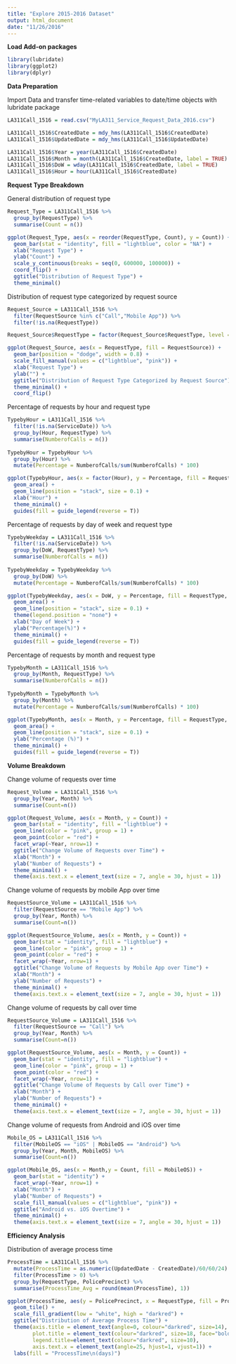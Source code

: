 ```yaml
---
title: "Explore 2015-2016 Dataset"
output: html_document
date: "11/26/2016"
---
```


**Load Add-on packages**
```r
library(lubridate)
library(ggplot2)
library(dplyr)
```

**Data Preparation**

Import Data and transfer time-related variables to date/time objects with lubridate package
```r
LA311Call_1516 = read.csv("MyLA311_Service_Request_Data_2016.csv")

LA311Call_1516$CreatedDate = mdy_hms(LA311Call_1516$CreatedDate)
LA311Call_1516$UpdatedDate = mdy_hms(LA311Call_1516$UpdatedDate)

LA311Call_1516$Year = year(LA311Call_1516$CreatedDate) 
LA311Call_1516$Month = month(LA311Call_1516$CreatedDate, label = TRUE)
LA311Call_1516$DoW = wday(LA311Call_1516$CreatedDate, label = TRUE)
LA311Call_1516$Hour = hour(LA311Call_1516$CreatedDate)
```

**Request Type Breakdown**

General distribution of request type
```r
Request_Type = LA311Call_1516 %>%
  group_by(RequestType) %>%
  summarise(Count = n())

ggplot(Request_Type, aes(x = reorder(RequestType, Count), y = Count)) +
  geom_bar(stat = "identity", fill = "lightblue", color = "NA") +
  xlab("Request Type") +
  ylab("Count") +
  scale_y_continuous(breaks = seq(0, 600000, 100000)) +
  coord_flip() +
  ggtitle("Distribution of Request Type") +
  theme_minimal()
```

Distribution of request type categorized by request source
```r
Request_Source = LA311Call_1516 %>%
  filter(RequestSource %in% c("Call","Mobile App")) %>%
  filter(!is.na(RequestType))

Request_Source$RequestType = factor(Request_Source$RequestType, level = c("Feedback", "Report Water Waste", "Multiple Streetlight Issue", "Homeless Encampment", "Other", "Single Streetlight Issue", "Dead Animal Removal", "Electronic Waste", "Illegal Dumping Pickup", "Metal/Household Appliances", "Graffiti Removal", "Bulky Items"))

ggplot(Request_Source, aes(x = RequestType, fill = RequestSource)) +
  geom_bar(position = "dodge", width = 0.8) +
  scale_fill_manual(values = c("lightblue", "pink")) +
  xlab("Request Type") +
  ylab("") +
  ggtitle("Distribution of Request Type Categorized by Request Source") +
  theme_minimal() +
  coord_flip() 
```

Percentage of requests by hour and request type
```r
TypebyHour = LA311Call_1516 %>% 
  filter(!is.na(ServiceDate)) %>% 
  group_by(Hour, RequestType) %>%
  summarise(NumberofCalls = n())
  
TypebyHour = TypebyHour %>%
  group_by(Hour) %>%
  mutate(Percentage = NumberofCalls/sum(NumberofCalls) * 100)

ggplot(TypebyHour, aes(x = factor(Hour), y = Percentage, fill = RequestType, group = RequestType)) +
  geom_area() +
  geom_line(position = "stack", size = 0.1) +
  xlab("Hour") +
  theme_minimal() +
  guides(fill = guide_legend(reverse = T))
```

Percentage of requests by day of week and request type
```r
TypebyWeekday = LA311Call_1516 %>% 
  filter(!is.na(ServiceDate)) %>%
  group_by(DoW, RequestType) %>%
  summarise(NumberofCalls = n())
  
TypebyWeekday = TypebyWeekday %>%
  group_by(DoW) %>%
  mutate(Percentage = NumberofCalls/sum(NumberofCalls) * 100)

ggplot(TypebyWeekday, aes(x = DoW, y = Percentage, fill = RequestType, group = RequestType)) +
  geom_area() +
  geom_line(position = "stack", size = 0.1) +
  theme(legend.position = "none") +
  xlab("Day of Week") +
  ylab("Percentage(%)") +
  theme_minimal() +
  guides(fill = guide_legend(reverse = T))
```

Percentage of requests by month and request type
```r
TypebyMonth = LA311Call_1516 %>%
  group_by(Month, RequestType) %>%
  summarise(NumberofCalls = n())
  
TypebyMonth = TypebyMonth %>%
  group_by(Month) %>%
  mutate(Percentage = NumberofCalls/sum(NumberofCalls) * 100)

ggplot(TypebyMonth, aes(x = Month, y = Percentage, fill = RequestType, group = RequestType)) +
  geom_area() +
  geom_line(position = "stack", size = 0.1) +
  ylab("Percentage (%)") +
  theme_minimal() +
  guides(fill = guide_legend(reverse = T))
```

**Volume Breakdown**

Change volume of requests over time
```r
Request_Volume = LA311Call_1516 %>% 
  group_by(Year, Month) %>% 
  summarise(Count=n()) 

ggplot(Request_Volume, aes(x = Month, y = Count)) + 
  geom_bar(stat = "identity", fill = "lightblue") +
  geom_line(color = "pink", group = 1) +
  geom_point(color = "red") +
  facet_wrap(~Year, nrow=1) + 
  ggtitle("Change Volume of Requests over Time") + 
  xlab("Month") + 
  ylab("Number of Requests") + 
  theme_minimal() +
  theme(axis.text.x = element_text(size = 7, angle = 30, hjust = 1))
```

Change volume of requests by mobile App over time
```r
RequestSource_Volume = LA311Call_1516 %>% 
  filter(RequestSource == "Mobile App") %>%
  group_by(Year, Month) %>% 
  summarise(Count=n()) 

ggplot(RequestSource_Volume, aes(x = Month, y = Count)) + 
  geom_bar(stat = "identity", fill = "lightblue") +
  geom_line(color = "pink", group = 1) +
  geom_point(color = "red") +
  facet_wrap(~Year, nrow=1) + 
  ggtitle("Change Volume of Requests by Mobile App over Time") + 
  xlab("Month") + 
  ylab("Number of Requests") + 
  theme_minimal() +
  theme(axis.text.x = element_text(size = 7, angle = 30, hjust = 1))
```

Change volume of requests by call over time
```r
RequestSource_Volume = LA311Call_1516 %>% 
  filter(RequestSource == "Call") %>%
  group_by(Year, Month) %>% 
  summarise(Count=n()) 

ggplot(RequestSource_Volume, aes(x = Month, y = Count)) + 
  geom_bar(stat = "identity", fill = "lightblue") +
  geom_line(color = "pink", group = 1) +
  geom_point(color = "red") +
  facet_wrap(~Year, nrow=1) + 
  ggtitle("Change Volume of Requests by Call over Time") + 
  xlab("Month") + 
  ylab("Number of Requests") + 
  theme_minimal() +
  theme(axis.text.x = element_text(size = 7, angle = 30, hjust = 1))
```

Change volume of requests from Android and iOS over time
```r
Mobile_OS = LA311Call_1516 %>%
  filter(MobileOS == "iOS" | MobileOS == "Android") %>%
  group_by(Year, Month, MobileOS) %>%
  summarise(Count=n())

ggplot(Mobile_OS, aes(x = Month,y = Count, fill = MobileOS)) + 
  geom_bar(stat = "identity") +
  facet_wrap(~Year, nrow=1) +
  xlab("Month") + 
  ylab("Number of Requests") +
  scale_fill_manual(values = c("lightblue", "pink")) +
  ggtitle("Android vs. iOS Overtime") +
  theme_minimal() +
  theme(axis.text.x = element_text(size = 7, angle = 30, hjust = 1))
```

**Efficiency Analysis**

Distribution of average process time
```r
ProcessTime = LA311Call_1516 %>%
  mutate(ProcessTime = as.numeric(UpdatedDate - CreatedDate)/60/60/24) %>%
  filter(ProcessTime > 0) %>%
  group_by(RequestType, PolicePrecinct) %>%
  summarise(ProcessTime_Avg = round(mean(ProcessTime), 1))

ggplot(ProcessTime, aes(y = PolicePrecinct, x = RequestType, fill = ProcessTime_Avg)) +
  geom_tile() +
  scale_fill_gradient(low = "white", high = "darkred") +
  ggtitle("Distribution of Average Process Time") +
  theme(axis.title = element_text(angle=0, colour="darkred", size=14),
        plot.title = element_text(colour="darkred", size=18, face="bold"),
        legend.title=element_text(colour="darkred", size=10),
        axis.text.x = element_text(angle=25, hjust=1, vjust=1)) +
  labs(fill = "ProcessTime\n(days)")
```

